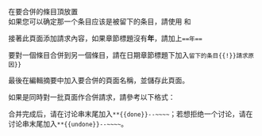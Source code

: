 {{NoSubject}}
在要合併的條目頂放置
<code>{{tls|merge/auto|另外的条目}}</code><br>
如果您可以确定那一个条目应该是被留下的条目，請使用
<code>{{tls|mergefrom/auto|合併走的條目}}</code>
和
<code>{{tls|mergeto/auto|被留下的条目}}</code>

接著此頁面添加請求內容，如果章節標題沒有'''{{CURRENTYEAR}}年{{CURRENTMONTHNAME}}'''，請加上<code>=={{CURRENTYEAR}}年{{CURRENTMONTHNAME}}==</code>

要對一個條目合併到另一個條目，請在日期章節標題下加入<code>{{tls|PM|合併走的条目{{!}}留下的条目{{!}}請求原因}}</code>

最後在編輯摘要中加入要合併的頁面名稱，並儲存此頁面。

如果是同時對一批頁面作合併請求，請參考以下格式：

{{quote|
:<tt><nowiki>*</nowiki>請<nowiki>求原因（[[Talk:留下的</nowiki>条<nowiki>目|</nowiki>討論<nowiki>]]）--~~~~</nowiki></tt>
:<tt><nowiki>**[[合</nowiki>併<nowiki>走的</nowiki>条<nowiki>目1]] → [[留下的</nowiki>条<nowiki>目]]</nowiki></tt>
:<tt><nowiki>**[[合</nowiki>併<nowiki>走的</nowiki>条<nowiki>目2]] → [[留下的</nowiki>条<nowiki>目]]</nowiki></tt>
:<tt><nowiki>**[[合</nowiki>併<nowiki>走的</nowiki>条<nowiki>目3]] → [[留下的</nowiki>条<nowiki>目]]</nowiki></tt>
:<tt><nowiki>**......</nowiki></tt>
}}

合并完成后，请在讨论串末尾加入<code><nowiki>**{{done}}--~~~~</nowiki></code>；若想拒绝一个讨论，请在讨论串末尾加入<code><nowiki>**{{undone}}--~~~~</nowiki></code>。